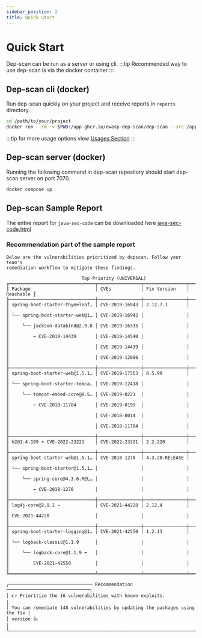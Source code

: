 ```yaml
---
sidebar_position: 2
title: Quick Start
---
```


# Quick Start

Dep-scan can be run as a server or using cli. 
:::tip
Recommended way to use dep-scan is via the docker container
:::

## Dep-scan cli (docker)

Run dep-scan quickly on your project and receive reports in `reports` directory.

```bash
cd /path/to/your/project
docker run --rm -v $PWD:/app ghcr.io/owasp-dep-scan/dep-scan --src /app --reports-dir /app/reports
```

:::tip
for more usage options view [Usages Section](cli-usage#scanning-projects-locally-docker-container)
:::

## Dep-scan server (docker)

Running the following command in dep-scan repository should start dep-scan server on port 7070.
```bash
docker compose up
```


## Dep-scan Sample Report

The entire report for `java-sec-code` can be downloaded here <a href="/share/java-sec-code.html" target="_blank">java-sec-code.html</a>
                              
### Recommendation part of the sample report


```
Below are the vulnerabilities prioritized by depscan. Follow your team's        
remediation workflow to mitigate these findings.                                

                            Top Priority (UNIVERSAL)                            
╔════════════════════════════════╤════════════════╤════════════════╤═══════════╗
║ Package                        │ CVEs           │ Fix Version    │ Reachable ║
╟────────────────────────────────┼────────────────┼────────────────┼───────────╢
║ spring-boot-starter-thymeleaf… │ CVE-2019-16943 │ 2.12.7.1       │           ║
║ └── spring-boot-starter-web@1… │ CVE-2019-16942 │                │           ║
║     └── jackson-databind@2.9.8 │ CVE-2019-16335 │                │           ║
║         ⬅ CVE-2019-14439       │ CVE-2019-14540 │                │           ║
║                                │ CVE-2019-14439 │                │           ║
║                                │ CVE-2019-12086 │                │           ║
╟────────────────────────────────┼────────────────┼────────────────┼───────────╢
║ spring-boot-starter-web@1.5.1… │ CVE-2019-17563 │ 8.5.99         │           ║
║ └── spring-boot-starter-tomca… │ CVE-2019-12418 │                │           ║
║     └── tomcat-embed-core@8.5… │ CVE-2019-0221  │                │           ║
║         ⬅ CVE-2018-11784       │ CVE-2019-0199  │                │           ║
║                                │ CVE-2018-8014  │                │           ║
║                                │ CVE-2018-11784 │                │           ║
╟────────────────────────────────┼────────────────┼────────────────┼───────────╢
║ h2@1.4.199 ⬅ CVE-2022-23221    │ CVE-2022-23221 │ 2.2.220        │           ║
╟────────────────────────────────┼────────────────┼────────────────┼───────────╢
║ spring-boot-starter-web@1.5.1… │ CVE-2018-1270  │ 4.3.20.RELEASE │           ║
║ └── spring-boot-starter@1.5.1… │                │                │           ║
║     └── spring-core@4.3.6.REL… │                │                │           ║
║         ⬅ CVE-2018-1270        │                │                │           ║
╟────────────────────────────────┼────────────────┼────────────────┼───────────╢
║ log4j-core@2.9.1 ⬅             │ CVE-2021-44228 │ 2.12.4         │           ║
║ CVE-2021-44228                 │                │                │           ║
╟────────────────────────────────┼────────────────┼────────────────┼───────────╢
║ spring-boot-starter-logging@1… │ CVE-2021-42550 │ 1.2.13         │           ║
║ └── logback-classic@1.1.9      │                │                │           ║
║     └── logback-core@1.1.9 ⬅   │                │                │           ║
║         CVE-2021-42550         │                │                │           ║
╚════════════════════════════════╧════════════════╧════════════════╧═══════════╝

╭─────────────────────────────── Recommendation ───────────────────────────────╮
│ 👉 Prioritize the 16 vulnerabilities with known exploits.                    │
│ You can remediate 148 vulnerabilities by updating the packages using the fix │
│ version 👍                                                                   │
╰──────────────────────────────────────────────────────────────────────────────╯


```
